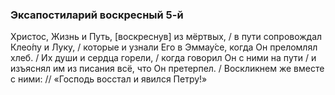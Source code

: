 ### Эксапостиларий воскресный 5-й

Христос, Жизнь и Путь, <R>[</R>воскреснув<R>]</R> из мёртвых, / в пути сопровождал Клео́пу и Луку, / которые и узнали Его в Эммау́се, когда Он преломлял хлеб. / Их души и сердца горели, / когда говорил Он с ними на пути / и изъяснял им из писания всё, что Он претерпел. / Воскликнем же вместе с ними: // «Господь восстал и явился Петру!»
